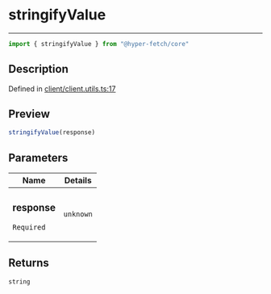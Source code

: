

# stringifyValue

<div class="api-docs__separator" data-reactroot="">

---

</div><div class="api-docs__import" data-reactroot="">

```ts
import { stringifyValue } from "@hyper-fetch/core"
```

</div><div class="api-docs__section">

## Description

</div><div class="api-docs__description"><span class="api-docs__do-not-parse">



</span></div><p class="api-docs__definition">

Defined in [client/client.utils.ts:17](https://github.com/BetterTyped/hyper-fetch/blob/cc329b91/packages/core/src/client/client.utils.ts#L17)

</p><div class="api-docs__section">

## Preview

</div><div class="api-docs__preview fn">

```ts
stringifyValue(response)
```

</div><div class="api-docs__section">

## Parameters

</div><div class="api-docs__parameters"><table><thead><tr><th>Name</th><th>Details</th></tr></thead><tbody><tr param-data="response"><td class="api-docs__param-name required">

### response 

`Required`

</td><td class="api-docs__param-type">

`unknown`

</td></tr></tbody></table></div><div class="api-docs__section">

## Returns

</div><div class="api-docs__returns">

```ts
string
```

</div>